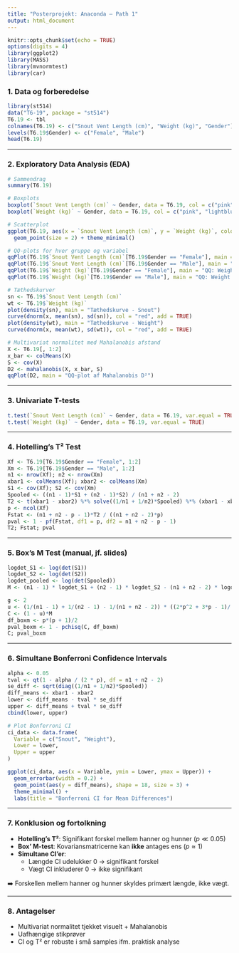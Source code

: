 ```yaml
---
title: "Posterprojekt: Anaconda – Path 1"
output: html_document
---
```


```r
knitr::opts_chunk$set(echo = TRUE)
options(digits = 4)
library(ggplot2)
library(MASS)
library(mvnormtest)
library(car)
```

### 1. Data og forberedelse

```r
library(st514)
data("T6-19", package = "st514")
T6.19 <- tbl
colnames(T6.19) <- c("Snout Vent Length (cm)", "Weight (kg)", "Gender")
levels(T6.19$Gender) <- c("Female", "Male")
head(T6.19)
```

---

### 2. Exploratory Data Analysis (EDA)

```r
# Sammendrag
summary(T6.19)

# Boxplots
boxplot(`Snout Vent Length (cm)` ~ Gender, data = T6.19, col = c("pink", "lightblue"))
boxplot(`Weight (kg)` ~ Gender, data = T6.19, col = c("pink", "lightblue"))

# Scatterplot
ggplot(T6.19, aes(x = `Snout Vent Length (cm)`, y = `Weight (kg)`, color = Gender)) +
  geom_point(size = 2) + theme_minimal()
```

```r
# QQ-plots for hver gruppe og variabel
qqPlot(T6.19$`Snout Vent Length (cm)`[T6.19$Gender == "Female"], main = "QQ: Snout (Female)")
qqPlot(T6.19$`Snout Vent Length (cm)`[T6.19$Gender == "Male"], main = "QQ: Snout (Male)")
qqPlot(T6.19$`Weight (kg)`[T6.19$Gender == "Female"], main = "QQ: Weight (Female)")
qqPlot(T6.19$`Weight (kg)`[T6.19$Gender == "Male"], main = "QQ: Weight (Male)")
```

```r
# Tæthedskurver
sn <- T6.19$`Snout Vent Length (cm)`
wt <- T6.19$`Weight (kg)`
plot(density(sn), main = "Tæthedskurve - Snout")
curve(dnorm(x, mean(sn), sd(sn)), col = "red", add = TRUE)
plot(density(wt), main = "Tæthedskurve - Weight")
curve(dnorm(x, mean(wt), sd(wt)), col = "red", add = TRUE)
```

```r
# Multivariat normalitet med Mahalanobis afstand
X <- T6.19[, 1:2]
x_bar <- colMeans(X)
S <- cov(X)
D2 <- mahalanobis(X, x_bar, S)
qqPlot(D2, main = "QQ-plot af Mahalanobis D²")
```

---

### 3. Univariate T-tests

```r
t.test(`Snout Vent Length (cm)` ~ Gender, data = T6.19, var.equal = TRUE)
t.test(`Weight (kg)` ~ Gender, data = T6.19, var.equal = TRUE)
```

---

### 4. Hotelling’s T² Test

```r
Xf <- T6.19[T6.19$Gender == "Female", 1:2]
Xm <- T6.19[T6.19$Gender == "Male", 1:2]
n1 <- nrow(Xf); n2 <- nrow(Xm)
xbar1 <- colMeans(Xf); xbar2 <- colMeans(Xm)
S1 <- cov(Xf); S2 <- cov(Xm)
Spooled <- ((n1 - 1)*S1 + (n2 - 1)*S2) / (n1 + n2 - 2)
T2 <- t(xbar1 - xbar2) %*% solve((1/n1 + 1/n2)*Spooled) %*% (xbar1 - xbar2)
p <- ncol(Xf)
Fstat <- (n1 + n2 - p - 1)*T2 / ((n1 + n2 - 2)*p)
pval <- 1 - pf(Fstat, df1 = p, df2 = n1 + n2 - p - 1)
T2; Fstat; pval
```

---

### 5. Box’s M Test (manual, jf. slides)

```r
logdet_S1 <- log(det(S1))
logdet_S2 <- log(det(S2))
logdet_pooled <- log(det(Spooled))
M <- (n1 - 1) * logdet_S1 + (n2 - 1) * logdet_S2 - (n1 + n2 - 2) * logdet_pooled

g <- 2
u <- (1/(n1 - 1) + 1/(n2 - 1) - 1/(n1 + n2 - 2)) * ((2*p^2 + 3*p - 1)/(6*(p + 1)*(g - 1)))
C <- (1 - u)*M
df_boxm <- p*(p + 1)/2
pval_boxm <- 1 - pchisq(C, df_boxm)
C; pval_boxm
```

---

### 6. Simultane Bonferroni Confidence Intervals

```r
alpha <- 0.05
tval <- qt(1 - alpha / (2 * p), df = n1 + n2 - 2)
se_diff <- sqrt(diag((1/n1 + 1/n2)*Spooled))
diff_means <- xbar1 - xbar2
lower <- diff_means - tval * se_diff
upper <- diff_means + tval * se_diff
cbind(lower, upper)
```

```r
# Plot Bonferroni CI
ci_data <- data.frame(
  Variable = c("Snout", "Weight"),
  Lower = lower,
  Upper = upper
)

ggplot(ci_data, aes(x = Variable, ymin = Lower, ymax = Upper)) +
  geom_errorbar(width = 0.2) +
  geom_point(aes(y = diff_means), shape = 18, size = 3) +
  theme_minimal() +
  labs(title = "Bonferroni CI for Mean Differences")
```

---

### 7. Konklusion og fortolkning

* **Hotelling’s T²**: Signifikant forskel mellem hanner og hunner ($p \ll 0.05$)
* **Box’ M-test**: Kovariansmatricerne kan **ikke** antages ens ($p \approx 1$)
* **Simultane CI’er**:
  - Længde CI udelukker 0 → signifikant forskel
  - Vægt CI inkluderer 0 → ikke signifikant

➡️ Forskellen mellem hanner og hunner skyldes primært længde, ikke vægt.

---

### 8. Antagelser

* Multivariat normalitet tjekket visuelt + Mahalanobis
* Uafhængige stikprøver
* CI og T² er robuste i små samples ifm. praktisk analyse

